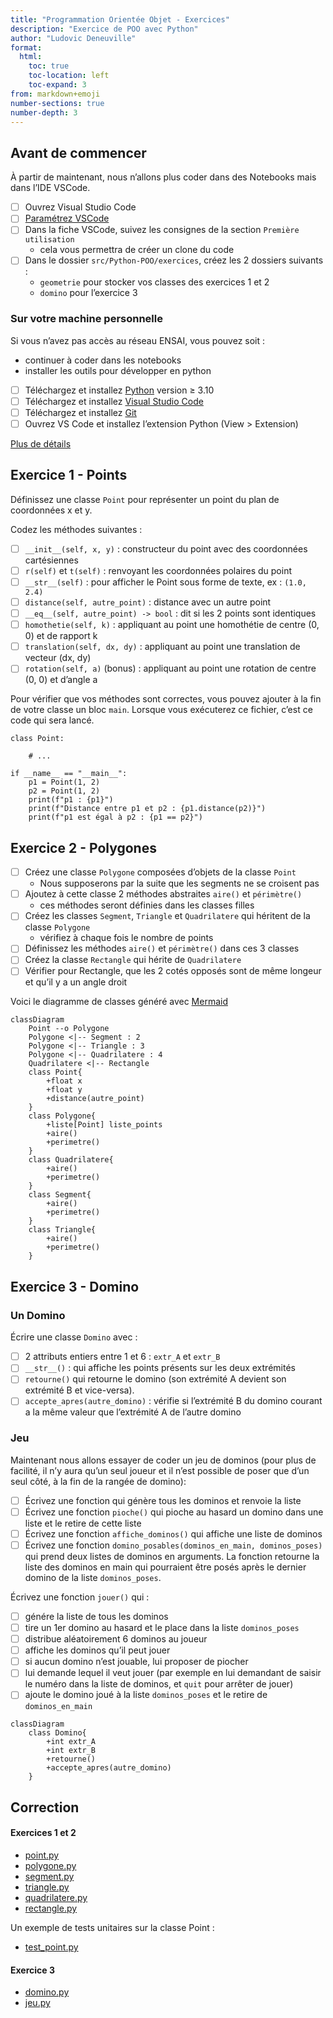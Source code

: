 ```yaml
---
title: "Programmation Orientée Objet - Exercices"
description: "Exercice de POO avec Python"
author: "Ludovic Deneuville"
format: 
  html:
    toc: true
    toc-location: left
    toc-expand: 3
from: markdown+emoji
number-sections: true
number-depth: 3
---
```


## Avant de commencer {.unnumbered}

À partir de maintenant, nous n'allons plus coder dans des Notebooks mais dans l'IDE VSCode.

- [ ] Ouvrez Visual Studio Code
- [ ] [Paramétrez VSCode](../outils/VSCode.qmd){target="_blank"}
- [ ] Dans la fiche VSCode, suivez les consignes de la section `Première utilisation`
  - cela vous permettra de créer un clone du code
- [ ] Dans le dossier `src/Python-POO/exercices`, créez les 2 dossiers suivants :
  - `geometrie` pour stocker vos classes des exercices 1 et 2
  - `domino` pour l'exercice 3

### Sur votre machine personnelle {.unnumbered}

Si vous n'avez pas accès au réseau ENSAI, vous pouvez soit :

- continuer à coder dans les notebooks
- installer les outils pour développer en python

::: {.callout-note title="Installation outils Python"}
- [ ] Téléchargez et installez [Python](https://www.python.org/downloads/){target="_blank"} version ≥ 3.10
- [ ] Téléchargez et installez [Visual Studio Code](https://code.visualstudio.com/){target="_blank"}
- [ ] Téléchargez et installez [Git](https://git-scm.com/){target="_blank"}
- [ ] Ouvrez VS Code et installez l'extension Python (View > Extension)

[Plus de détails](https://learn.microsoft.com/fr-fr/training/modules/python-install-vscode/){target="_blank"}
:::

## Exercice 1 - Points

Définissez une classe `Point` pour représenter un point du plan de coordonnées x et y.

Codez les méthodes suivantes :

- [ ] `__init__(self, x, y)` : constructeur du point avec des coordonnées cartésiennes
- [ ] `r(self)` et `t(self)` : renvoyant les coordonnées polaires du point
- [ ] `__str__(self)` : pour afficher le Point sous forme de texte, ex : `(1.0, 2.4)`
- [ ] `distance(self, autre_point)` : distance avec un autre point
- [ ] `__eq__(self, autre_point) -> bool` : dit si les 2 points sont identiques
- [ ] `homothetie(self, k)` : appliquant au point une homothétie de centre (0, 0) et de rapport k
- [ ] `translation(self, dx, dy)` : appliquant au point une translation de vecteur (dx, dy)
- [ ] `rotation(self, a)` (bonus) : appliquant au point une rotation de centre (0, 0) et d'angle a

::: {.callout-tip collapse="true"}
Pour vérifier que vos méthodes sont correctes, vous pouvez ajouter à la fin de votre classe un bloc `main`. Lorsque vous exécuterez ce fichier, c'est ce code qui sera lancé.

```.python
class Point:

    # ...

if __name__ == "__main__":
    p1 = Point(1, 2)
    p2 = Point(1, 2)
    print(f"p1 : {p1}")
    print(f"Distance entre p1 et p2 : {p1.distance(p2)}")
    print(f"p1 est égal à p2 : {p1 == p2}")
```
:::

## Exercice 2 - Polygones

- [ ] Créez une classe `Polygone` composées d'objets de la classe `Point`
  - Nous supposerons par la suite que les segments ne se croisent pas
- [ ] Ajoutez à cette classe 2 méthodes abstraites `aire()` et `périmètre()` 
  - ces méthodes seront définies dans les classes filles
- [ ] Créez les classes `Segment`, `Triangle` et `Quadrilatere` qui héritent de la classe `Polygone`
  - vérifiez à chaque fois le nombre de points
- [ ] Définissez les méthodes `aire()` et `périmètre()` dans ces 3 classes
- [ ] Créez la classe `Rectangle` qui hérite de `Quadrilatere`
- [ ] Vérifier pour Rectangle, que les 2 cotés opposés sont de même longeur et qu'il y a un angle droit

Voici le diagramme de classes généré avec [Mermaid](https://mermaid.js.org/syntax/classDiagram.html){target="_blank"}

```mermaid
classDiagram
    Point --o Polygone
    Polygone <|-- Segment : 2
    Polygone <|-- Triangle : 3
    Polygone <|-- Quadrilatere : 4
    Quadrilatere <|-- Rectangle
    class Point{
        +float x
        +float y
        +distance(autre_point)
    }
    class Polygone{
        +liste[Point] liste_points
        +aire()
        +perimetre()
    }
    class Quadrilatere{
        +aire()
        +perimetre()
    }
    class Segment{
        +aire()
        +perimetre()
    }
    class Triangle{
        +aire()
        +perimetre()
    }
```

## Exercice 3 - Domino

### Un Domino

Écrire une classe `Domino` avec :

- [ ] 2 attributs entiers entre 1 et 6 : `extr_A` et `extr_B`
- [ ] `__str__()` : qui affiche les points présents sur les deux extrémités
- [ ] `retourne()` qui retourne le domino (son extrémité A devient son extrémité B et vice-versa).
- [ ] `accepte_apres(autre_domino)` : vérifie si l'extrémité B du domino courant a la même valeur que l'extrémité A de l'autre domino

### Jeu

Maintenant nous allons essayer de coder un jeu de dominos (pour plus de facilité, il n'y aura qu'un seul joueur et il n'est possible de poser que d'un seul côté, à la fin de la rangée de domino):

- [ ] Écrivez une fonction qui génère tous les dominos et renvoie la liste
- [ ] Écrivez une fonction `pioche()` qui pioche au hasard un domino dans une liste et le retire de cette liste
- [ ] Écrivez une fonction `affiche_dominos()` qui affiche une liste de dominos
- [ ] Écrivez une fonction `domino_posables(dominos_en_main, dominos_poses)` qui prend deux listes de dominos en arguments. La fonction retourne la liste des dominos en main qui pourraient être posés après le dernier domino de la liste `dominos_poses`.

Écrivez une fonction `jouer()` qui :

- [ ] génére la liste de tous les dominos
- [ ] tire un 1er domino au hasard et le place dans la liste `dominos_poses`
- [ ] distribue aléatoirement 6 dominos au joueur
- [ ] affiche les dominos qu'il peut jouer
- [ ] si aucun domino n'est jouable, lui proposer de piocher
- [ ] lui demande lequel il veut jouer (par exemple en lui demandant de saisir le numéro dans la liste de dominos, et `quit` pour arrêter de jouer)
- [ ] ajoute le domino joué à la liste `dominos_poses` et le retire de `dominos_en_main`

```mermaid
classDiagram
    class Domino{
        +int extr_A
        +int extr_B
        +retourne()
        +accepte_apres(autre_domino)
    }
```


## Correction {.unnumbered}

::: {.callout-tip title="Proposition de correction" collapse="true"}

#### Exercices 1 et 2

- [point.py](./exercices/geometrie/point.py){target="_blank"}
- [polygone.py](./exercices/geometrie/polygone.py){target="_blank"}
- [segment.py](./exercices/geometrie/segment.py){target="_blank"}
- [triangle.py](./exercices/geometrie/triangle.py){target="_blank"}
- [quadrilatere.py](./exercices/geometrie/quadrilatere.py){target="_blank"}
- [rectangle.py](./exercices/geometrie/rectangle.py){target="_blank"}

Un exemple de tests unitaires sur la classe Point :

- [test_point.py](./exercices/geometrie/test_point.py){target="_blank"}


#### Exercice 3

- [domino.py](./exercices/domino/domino.py){target="_blank"}
- [jeu.py](./exercices/domino/jeu.py){target="_blank"}
:::